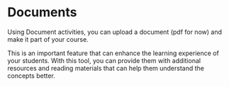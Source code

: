 # Documents 

Using Document activities, you can upload a document (pdf for now) and make it part of your course. 

This is an important feature that can enhance the learning experience of your students. With this tool, you can provide them with additional resources and reading materials that can help them understand the concepts better.